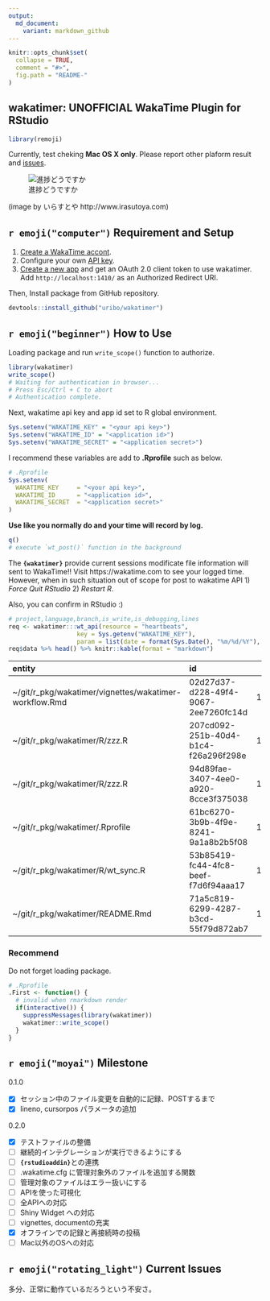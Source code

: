 ```yaml
---
output:
  md_document:
    variant: markdown_github
---
```


<!-- README.md is generated from README.Rmd. Please edit that file -->

```r
knitr::opts_chunk$set(
  collapse = TRUE,
  comment = "#>",
  fig.path = "README-"
)
```
wakatimer: UNOFFICIAL WakaTime Plugin for RStudio
------

```r
library(remoji)
```

Currently, test cheking **Mac OS X only**. Please report other plaform result and [issues](https://github.com/uribo/wakatimer/issues/new).

![進捗どうですか](https://github.com/uribo/wakatimer/raw/108c5fb6f2e894fbccf025fb42fb0dbdd8033ca5/inst/shigotohajime_man_good.png)

(image by いらすとや http://www.irasutoya.com)

## `r emoji("computer")` Requirement and Setup

1. [Create a WakaTime accont](https://wakatime.com/signup).
2. Configure your own [API key](https://wakatime.com/settings).
3. [Create a new app](https://wakatime.com/apps) and get an OAuth 2.0 client token to use wakatimer. Add `http://localhost:1410/` as an Authorized Redirect URI.

Then, Install package from GitHub repository.

```r
devtools::install_github("uribo/wakatimer")
```

## `r emoji("beginner")` How to Use

Loading package and run `write_scope()` function to authorize.

```r
library(wakatimer)
write_scope()
# Waiting for authentication in browser...
# Press Esc/Ctrl + C to abort
# Authentication complete.
```

Next, wakatime api key and app id set to R global environment.

```r
Sys.setenv("WAKATIME_KEY" = "<your api key>")
Sys.setenv("WAKATIME_ID" = "<application id>")
Sys.setenv("WAKATIME_SECRET" = "<application secret>")
```

I recommend these variables are add to **.Rprofile** such as below.

```r
# .Rprofile
Sys.setenv(
  WAKATIME_KEY     = "<your api key>",
  WAKATIME_ID      = "<application id>",
  WAKATIME_SECRET  = "<application secret>"
)
```


**Use like you normally do and your time will record by log.**

```r
q()
# execute `wt_post()` function in the background
```

The **`{wakatimer}`** provide current sessions modificate file information will sent to WakaTime!! Visit https://wakatime.com to see your logged time. However, when in such situation out of scope for post to wakatime API 1) *Force Quit RStudio* 2) *Restart R*.

Also, you can confirm in RStudio :)

```r
# project,language,branch,is_write,is_debugging,lines
req <- wakatimer:::wt_api(resource = "heartbeats", 
                   key = Sys.getenv("WAKATIME_KEY"), 
                   param = list(date = format(Sys.Date(), "%m/%d/%Y"), time = "time", "entity"))
req$data %>% head() %>% knitr::kable(format = "markdown")
```

|entity                                                 |id                                   |       time|type |
|:------------------------------------------------------|:------------------------------------|----------:|:----|
|~/git/r_pkg/wakatimer/vignettes/wakatimer-workflow.Rmd |02d27d37-d228-49f4-9067-2ee7260fc14d | 1453734664|file |
|~/git/r_pkg/wakatimer/R/zzz.R                          |207cd092-251b-40d4-b1c4-f26a296f298e | 1453742043|file |
|~/git/r_pkg/wakatimer/R/zzz.R                          |94d89fae-3407-4ee0-a920-8cce3f375038 | 1453742827|file |
|~/git/r_pkg/wakatimer/.Rprofile                        |61bc6270-3b9b-4f9e-8241-9a1a8b2b5f08 | 1453745367|file |
|~/git/r_pkg/wakatimer/R/wt_sync.R                      |53b85419-fc44-4fc8-beef-f7d6f94aaa17 | 1453746391|file |
|~/git/r_pkg/wakatimer/README.Rmd                       |71a5c819-6299-4287-b3cd-55f79d872ab7 | 1453747159|file |

### Recommend

Do not forget loading package.

```r
# .Rprofile
.First <- function() {
  # invalid when rmarkdown render
  if(interactive()) {
    suppressMessages(library(wakatimer))
    wakatimer::write_scope()
  }
}
```

## `r emoji("moyai")` Milestone

0.1.0

- [x] セッション中のファイル変更を自動的に記録、POSTするまで
- [x] lineno, cursorpos パラメータの追加

0.2.0

- [x] テストファイルの整備
- [ ] 継続的インテグレーションが実行できるようにする
- [ ] **`{rstudioaddin}`**との連携
- [ ] .wakatime.cfg に管理対象外のファイルを追加する関数
- [ ] 管理対象のファイルはエラー扱いにする
- [ ] APIを使った可視化
- [ ] 全APIへの対応
- [ ] Shiny Widget への対応
- [ ] vignettes, documentの充実
- [x] オフラインでの記録と再接続時の投稿
- [ ] Mac以外のOSへの対応

## `r emoji("rotating_light")` Current Issues

多分、正常に動作ているだろうという不安さ。
